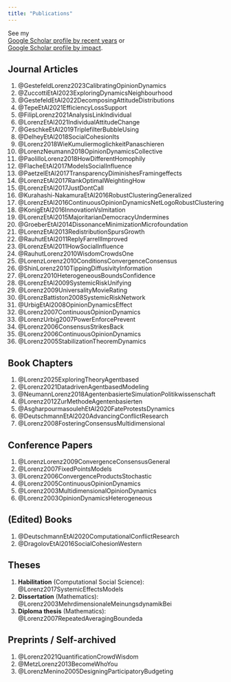 ```yaml
---
title: "Publications"
---
```


See my   
[Google Scholar profile by recent years](https://scholar.google.com/citations?hl=en&user=NxoGpCgAAAAJ&view_op=list_works&sortby=pubdate) or   
[Google Scholar profile by impact](https://scholar.google.com/citations?user=NxoGpCgAAAAJ&hl=en).

## Journal Articles

1. @GestefeldLorenz2023CalibratingOpinionDynamics
2. @ZuccottiEtAl2023ExploringDynamicsNeighbourhood
3. @GestefeldEtAl2022DecomposingAttitudeDistributions
4. @TepeEtAl2021EfficiencyLossSupport
5. @FilipLorenz2021AnalysisLinkIndividual
6. @LorenzEtAl2021IndividualAttitudeChange
7. @GeschkeEtAl2019TriplefilterBubbleUsing
8. @DelheyEtAl2018SocialCohesionIts
9. @Lorenz2018WieKumuliermoglichkeitPanaschieren
10. @LorenzNeumann2018OpinionDynamicsCollective
11. @PaolilloLorenz2018HowDifferentHomophily
12. @FlacheEtAl2017ModelsSocialInfluence
13. @PaetzelEtAl2017TransparencyDiminishesFramingeffects
14. @LorenzEtAl2017RankOptimalWeightingHow
15. @LorenzEtAl2017JustDontCall
16. @Kurahashi-NakamuraEtAl2016RobustClusteringGeneralized
17. @LorenzEtAl2016ContinuousOpinionDynamicsNetLogoRobustClustering
18. @KonigEtAl2016InnovationVsImitation
19. @LorenzEtAl2015MajoritarianDemocracyUndermines
20. @GroeberEtAl2014DissonanceMinimizationMicrofoundation
21. @LorenzEtAl2013RedistributionSpursGrowth
22. @RauhutEtAl2011ReplyFarrellImproved
23. @LorenzEtAl2011HowSocialInfluence
24. @RauhutLorenz2010WisdomCrowdsOne
25. @LorenzLorenz2010ConditionsConvergenceConsensus
26. @ShinLorenz2010TippingDiffusivityInformation
27. @Lorenz2010HeterogeneousBoundsConfidence
28. @LorenzEtAl2009SystemicRiskUnifying
29. @Lorenz2009UniversalityMovieRating
30. @LorenzBattiston2008SystemicRiskNetwork
31. @UrbigEtAl2008OpinionDynamicsEffect
32. @Lorenz2007ContinuousOpinionDynamics
33. @LorenzUrbig2007PowerEnforcePrevent
34. @Lorenz2006ConsensusStrikesBack
35. @Lorenz2006ContinuousOpinionDynamics
36. @Lorenz2005StabilizationTheoremDynamics

## Book Chapters

1. @Lorenz2025ExploringTheoryAgentbased
2. @Lorenz2021DatadrivenAgentbasedModeling
3. @NeumannLorenz2018AgentenbasierteSimulationPolitikwissenschaft
4. @Lorenz2012ZurMethodeAgentenbasierten
5. @AsgharpourmasoulehEtAl2020FateProtestsDynamics
6. @DeutschmannEtAl2020AdvancingConflictResearch
7. @Lorenz2008FosteringConsensusMultidimensional

## Conference Papers

1. @LorenzLorenz2009ConvergenceConsensusGeneral
2. @Lorenz2007FixedPointsModels
3. @Lorenz2006ConvergenceProductsStochastic
4. @Lorenz2005ContinuousOpinionDynamics
5. @Lorenz2003MultidimensionalOpinionDynamics
6. @Lorenz2003OpinionDynamicsHeterogeneous

## (Edited) Books

1. @DeutschmannEtAl2020ComputationalConflictResearch
2. @DragolovEtAl2016SocialCohesionWestern


## Theses

1. **Habilitation** (Computational Social Science): @Lorenz2017SystemicEffectsModels   
2. **Dissertation** (Mathematics): @Lorenz2003MehrdimensionaleMeinungsdynamikBei  
3. **Diploma thesis** (Mathematics): @Lorenz2007RepeatedAveragingBoundeda

## Preprints / Self-archived

1. @Lorenz2021QuantificationCrowdWisdom
2. @MetzLorenz2013BecomeWhoYou
3. @LorenzMenino2005DesigningParticipatoryBudgeting